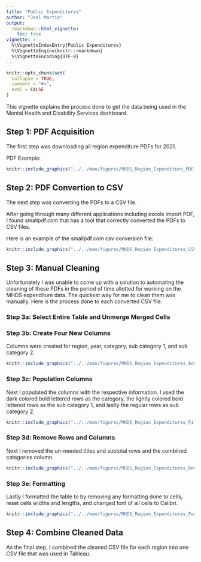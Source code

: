 ```yaml
---
title: "Public Expenditures"
author: "Joel Martin"
output: 
  rmarkdown::html_vignette:
    toc: true
vignette: >
  %\VignetteIndexEntry{Public Expenditures}
  %\VignetteEngine{knitr::rmarkdown}
  %\VignetteEncoding{UTF-8}
---
```


```r
knitr::opts_chunk$set(
  collapse = TRUE,
  comment = "#>",
  eval = FALSE
)
```

This vignette explains the process done to get the data being used in the Mental Health and Disability Services dashboard.

## Step 1: PDF Acquisition

The first step was downloading all region expenditure PDFs for 2021.

PDF Example:

```r
knitr::include_graphics("../../man/figures/MHDS_Region_Expenditure_PDF_Example.jpg")
```


## Step 2: PDF Convertion to CSV

The next step was converting the PDFs to a CSV file.

After going through many different applications including excels import PDF, I found smallpdf.com that has a tool that correctly converted the PDFs to CSV files.

Here is an example of the smallpdf.com csv conversion file:

```r
knitr::include_graphics("../../man/figures/MHDS_Region_Expenditures_CSV_Conversion_Example.jpg")
```

## Step 3: Manual Cleaning

Unfortunately I was unable to come up with a solution to automating the cleaning of these PDFs in the period of time allotted for working on the MHDS expenditure data.
The quickest way for me to clean them was manually. Here is the process done to each converted CSV file.

### Step 3a: Select Entire Table and Unmerge Merged Cells

### Step 3b: Create Four New Columns

Columns were created for region, year, category, sub category 1, and sub category 2.

```r
knitr::include_graphics("../../man/figures/MHDS_Region_Expenditures_Add_Columns.jpg")
```

### Step 3c: Population Columns

Next I populated the columns with the respective information. I used the dark colored bold lettered rows as the category, the lightly colored bold lettered rows as the sub category 1, and lastly the regular rows as sub category 2.

```r
knitr::include_graphics("../../man/figures/MHDS_Region_Expenditures_Fill_Columns.jpg")
```

### Step 3d: Remove Rows and Columns

Next I removed the un-needed titles and subtotal rows and the combined categories column.

```r
knitr::include_graphics("../../man/figures/MHDS_Region_Expenditures_Remove_Rows_Columns.jpg")
```

### Step 3e: Formatting

Lastly I formatted the table to by removing any formatting done to cells, reset cells widths and lengths, and changed font of all cells to Calibri.

```r
knitr::include_graphics("../../man/figures/MHDS_Region_Expenditures_Formatting.jpg")
```

## Step 4: Combine Cleaned Data

As the final step, I combined the cleaned CSV file for each region into one CSV file that was used in Tableau.
